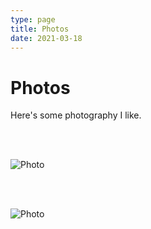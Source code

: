```yaml
---
type: page
title: Photos
date: 2021-03-18
---
```


# Photos

Here's some photography I like.

<br></br>


<Image
  src="/images/photo2.jpg"
  alt="Photo"
  width={1125}
  height={750}
  priority
  className="next-image"
/>

<br></br>

<Image
  src="/images/photo.jpg"
  alt="Photo"
  width={1125}
  height={750}
  priority
  className="next-image"
/>

